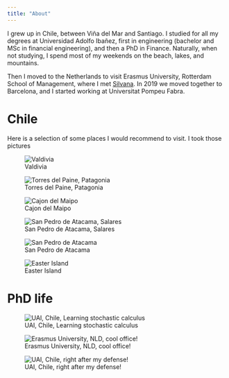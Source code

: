 ```yaml
---
title: "About"
---
```


I grew up in Chile, between Viña del Mar and Santiago.
I studied for all my degrees at Universidad Adolfo Ibañez, first in engineering (bachelor and MSc in financial engineering), and then a PhD in Finance. Naturally, when not studying, I spend most of my weekends on the beach, lakes, and mountains.

Then I moved to the Netherlands to visit Erasmus University, Rotterdam School of Management, where I met [Silvana](https://www.linkedin.com/search/results/all/?fetchDeterministicClustersOnly=true&heroEntityKey=urn%3Ali%3Afsd_profile%3AACoAACGu0A8BTVhYKsjxXNev9F3G7RSjx5FnFtQ&keywords=silvana%20maas&origin=RICH_QUERY_SUGGESTION&position=0&searchId=3a224441-7ae7-4bba-802d-49f125baeba2&sid=v2R&spellCorrectionEnabled=false). In 2019 we moved together to Barcelona, and I started working at Universitat Pompeu Fabra.

# Chile 

Here is a selection of some places I would recommend to visit.
I took those pictures

![Valdivia](sur.JPEG)

![Torres del Paine, Patagonia](cuernos.JPG)

![Cajon del Maipo](cajon.JPG)

![San Pedro de Atacama, Salares](san_pedro.JPEG)

![San Pedro de Atacama](san_pedro2.JPEG)

![Easter Island](pascua.JPEG)

# PhD life

![UAI, Chile, Learning stochastic calculus](uai_ito.JPEG)

![Erasmus University, NLD, cool office!](rsm.JPEG)

![UAI, Chile, right after my defense!](uai_phd.JPEG)